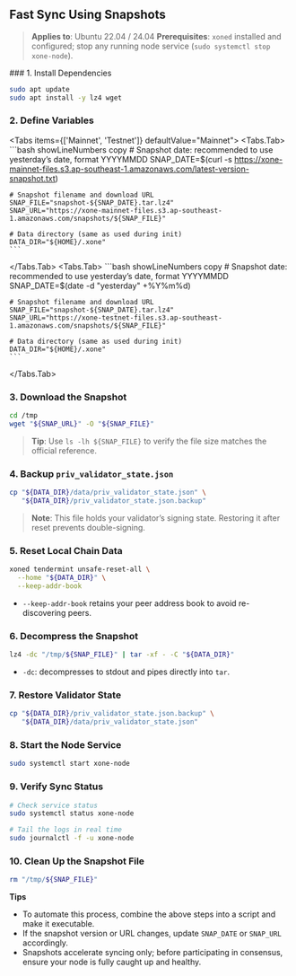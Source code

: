 
## Fast Sync Using Snapshots

> **Applies to**: Ubuntu 22.04 / 24.04
> **Prerequisites**: `xoned` installed and configured; stop any running node service (`sudo systemctl stop xone-node`).

<Steps>
### 1. Install Dependencies

```bash showLineNumbers copy
sudo apt update
sudo apt install -y lz4 wget
```

### 2. Define Variables

<Tabs items={['Mainnet', 'Testnet']} defaultValue="Mainnet">
  <Tabs.Tab>
    ```bash showLineNumbers copy
    # Snapshot date: recommended to use yesterday’s date, format YYYYMMDD
    SNAP_DATE=$(curl -s https://xone-mainnet-files.s3.ap-southeast-1.amazonaws.com/latest-version-snapshot.txt)

    # Snapshot filename and download URL
    SNAP_FILE="snapshot-${SNAP_DATE}.tar.lz4"
    SNAP_URL="https://xone-mainnet-files.s3.ap-southeast-1.amazonaws.com/snapshots/${SNAP_FILE}"

    # Data directory (same as used during init)
    DATA_DIR="${HOME}/.xone"
    ```
  </Tabs.Tab>
  <Tabs.Tab>
    ```bash showLineNumbers copy
    # Snapshot date: recommended to use yesterday’s date, format YYYYMMDD
    SNAP_DATE=$(date -d "yesterday" +%Y%m%d)

    # Snapshot filename and download URL
    SNAP_FILE="snapshot-${SNAP_DATE}.tar.lz4"
    SNAP_URL="https://xone-testnet-files.s3.ap-southeast-1.amazonaws.com/snapshots/${SNAP_FILE}"

    # Data directory (same as used during init)
    DATA_DIR="${HOME}/.xone"
    ```
  </Tabs.Tab>
</Tabs>

### 3. Download the Snapshot

```bash showLineNumbers copy
cd /tmp
wget "${SNAP_URL}" -O "${SNAP_FILE}"
```

> **Tip**: Use `ls -lh ${SNAP_FILE}` to verify the file size matches the official reference.

### 4. Backup `priv_validator_state.json`

```bash showLineNumbers copy
cp "${DATA_DIR}/data/priv_validator_state.json" \
   "${DATA_DIR}/priv_validator_state.json.backup"
```

> **Note**: This file holds your validator’s signing state. Restoring it after reset prevents double-signing.

### 5. Reset Local Chain Data

```bash showLineNumbers copy
xoned tendermint unsafe-reset-all \
  --home "${DATA_DIR}" \
  --keep-addr-book
```

* `--keep-addr-book` retains your peer address book to avoid re-discovering peers.

### 6. Decompress the Snapshot

```bash showLineNumbers copy
lz4 -dc "/tmp/${SNAP_FILE}" | tar -xf - -C "${DATA_DIR}"
```

* `-dc`: decompresses to stdout and pipes directly into `tar`.

### 7. Restore Validator State

```bash showLineNumbers copy
cp "${DATA_DIR}/priv_validator_state.json.backup" \
   "${DATA_DIR}/data/priv_validator_state.json"
```

### 8. Start the Node Service

```bash showLineNumbers copy
sudo systemctl start xone-node
```

### 9. Verify Sync Status

```bash showLineNumbers copy
# Check service status
sudo systemctl status xone-node

# Tail the logs in real time
sudo journalctl -f -u xone-node
```

### 10. Clean Up the Snapshot File

```bash showLineNumbers copy
rm "/tmp/${SNAP_FILE}"
```

</Steps>

**Tips**

* To automate this process, combine the above steps into a script and make it executable.
* If the snapshot version or URL changes, update `SNAP_DATE` or `SNAP_URL` accordingly.
* Snapshots accelerate syncing only; before participating in consensus, ensure your node is fully caught up and healthy.
